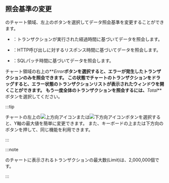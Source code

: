 ## 照会基準の変更

<Cmdname sid="transaction_map" />のチャート領域、左上のボタンを選択してデータ照会基準を変更することができます。

- <Cmdname sid="elapsed" className="uitext" />：トランザクションが実行された経過時間に基づいてデータを照会します。

- <Cmdname sid="httpcTime" className="uitext" />：HTTP呼び出しに対するリスポンス時間に基づいてデータを照会します。

- <Cmdname sid="sqlTime" className="uitext" />：SQLパッチ時間に基づいてデータを照会します。

チャート領域の右上の**_Error_**ボタンを選択すると、エラーが発生したトランザクションのみを照会できます。 この状態でチャートのトランザクションをドラッグすると、エラー状態のトランザクションリストが表示された<Cmdname sid="TTL06209" className="uitext" />ウィンドウを開くことができます。 もう一度全体のトランザクションを照会するには、**_Total_**ボタンを選択してください。

:::tip

チャートの左上の![上方向アイコン](/img/up-arrow.svg)または![下方向アイコン](/img/down-arrow.svg)ボタンを選択すると、Y軸の最大値を簡単に変更できます。 また、キーボードの上または下方向のボタンを押して、同じ機能を利用できます。

:::

:::note

<Cmdname sid="transaction_map" />のチャートに表示されるトランザクションの最大数(<span class="uitext">Limit</span>)は、2,000,000個です。

:::
